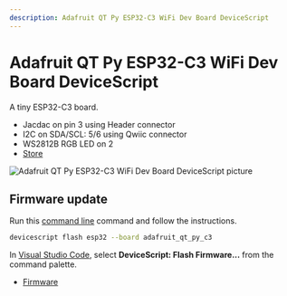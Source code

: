 ```yaml
---
description: Adafruit QT Py ESP32-C3 WiFi Dev Board DeviceScript
---
```

# Adafruit QT Py ESP32-C3 WiFi Dev Board DeviceScript

A tiny ESP32-C3 board.


- Jacdac on pin 3 using Header connector
- I2C on SDA/SCL: 5/6 using Qwiic connector
- WS2812B RGB LED on 2
- [Store](https://www.adafruit.com/product/5405)



![Adafruit QT Py ESP32-C3 WiFi Dev Board DeviceScript picture](https://microsoft.github.io/jacdac-docs/images/devices/adafruit/qtpyesp32c3wifidevboardv10.catalog.jpg)


## Firmware update

Run this [command line](/api/cli) command and follow the instructions.

```bash
devicescript flash esp32 --board adafruit_qt_py_c3
```

In [Visual Studio Code](/getting-started/vscode),
select **DeviceScript: Flash Firmware...** from the command palette.


- [Firmware](https://github.com/microsoft/jacdac-esp32/releases/latest/download/devicescript-esp32c3-adafruit_qt_py_c3-0x0.bin)